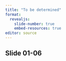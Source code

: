 ```yaml
---
title: "To be determined"
format: 
  revealjs:
    slide-number: true
    embed-resources: true
editor: source
---
```


## Slide 01-06

::: notes

:::

